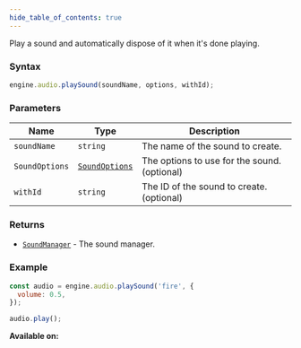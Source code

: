 ```yaml
---
hide_table_of_contents: true
---
```



Play a sound and automatically dispose of it when it's done playing.

### Syntax

```js
engine.audio.playSound(soundName, options, withId);
```

### Parameters

| Name           | Type                                      | Description                                  |
| -------------- | ----------------------------------------- | -------------------------------------------- |
| `soundName`    | `string`                                  | The name of the sound to create.             |
| `SoundOptions` | [`SoundOptions`](/sdk/types/SoundOptions) | The options to use for the sound. (optional) |
| `withId`       | `string`                                  | The ID of the sound to create. (optional)    |

### Returns

- [`SoundManager`](/sdk/types/SoundManager) - The sound manager.

### Example

```js
const audio = engine.audio.playSound('fire', {
  volume: 0.5,
});

audio.play();
```

**Available on:** <ClientTag />
